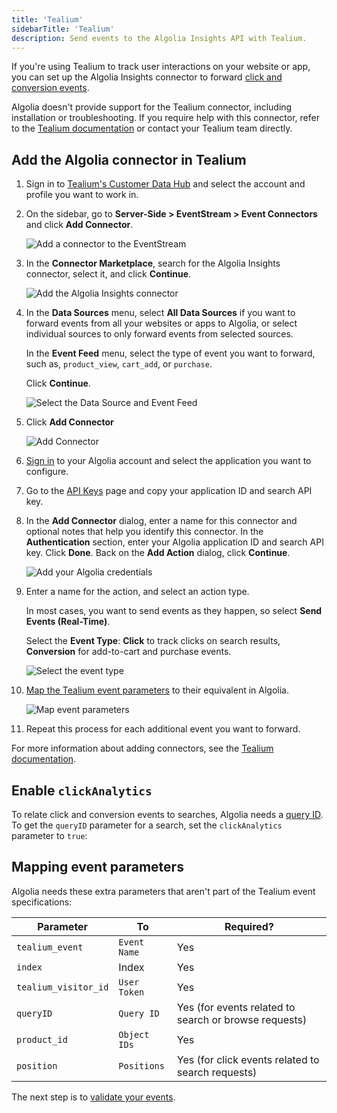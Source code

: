 ```yaml
---
title: 'Tealium'
sidebarTitle: 'Tealium'
description: Send events to the Algolia Insights API with Tealium.
---
```


If you're using Tealium to track user interactions on your website or app, you can set up the Algolia Insights connector to forward [click and conversion events](/guides/send-events/get-started/).

Algolia doesn't provide support for the Tealium connector, including installation or troubleshooting.
If you require help with this connector, refer to the [Tealium documentation](https://docs.tealium.com/server-side-connectors/algolia-insights-connector/) or contact your Tealium team directly.

## Add the Algolia connector in Tealium

1. Sign in to [Tealium's Customer Data Hub](https://sso.tealiumiq.com/) and select the account and profile you want to work in.

1. On the sidebar, go to **Server-Side > EventStream > Event Connectors** and click **Add Connector**.

    ![Add a connector to the EventStream](/images/tealium/1-connectors.png)

1. In the **Connector Marketplace**, search for the Algolia Insights connector, select it, and click **Continue**.

    ![Add the Algolia Insights connector](/images/tealium/2-marketplace.png)

1. In the **Data Sources** menu, select **All Data Sources** if you want to forward events from all your websites or apps to Algolia, or select individual sources to only forward events from selected sources.

   In the **Event Feed** menu, select the type of event you want to forward, such as, `product_view`, `cart_add`, or `purchase`.

   Click **Continue**.

   ![Select the Data Source and Event Feed](/images/tealium/3-source.png)

1. Click **Add Connector**

    ![Add Connector](/images/tealium/4-configuration.png)

1. [Sign in](https://www.algolia.com/users/sign_in) to your Algolia account and select the application you want to configure.
1. Go to the [API Keys](https://dashboard.algolia.com/account/api-keys/) page and copy your application ID and search API key.
1. In the **Add Connector** dialog, enter a name for this connector and optional notes that help you identify this connector. In the **Authentication** section, enter your Algolia application ID and search API key. Click **Done**. Back on the **Add Action** dialog, click **Continue**.

    ![Add your Algolia credentials](/images/tealium/5-configuration.png)

1. Enter a name for the action, and select an action type.

   In most cases, you want to send events as they happen, so select **Send Events (Real-Time)**.

   Select the **Event Type**: **Click** to track clicks on search results, **Conversion** for add-to-cart and purchase events.

   ![Select the event type](/images/tealium/7-event-type.png)

1. [Map the Tealium event parameters](#mapping-event-parameters) to their equivalent in Algolia.

    ![Map event parameters](/images/tealium/8-event-params.png)

1. Repeat this process for each additional event you want to forward.

For more information about adding connectors, see the [Tealium documentation](https://docs.tealium.com/server-side/connectors/add/).

## Enable `clickAnalytics`

To relate click and conversion events to searches,
Algolia needs a [query ID](/guides/send-events/concepts/event-types/#what-is-the-query-id).
To get the `queryID` parameter for a search,
set the `clickAnalytics` parameter to `true`:


<ClickAnalytics />

## Mapping event parameters

Algolia needs these extra parameters that aren't part of the Tealium event specifications:

| Parameter | To | Required? |
| --------- | -- | --------- |
| `tealium_event`      | `Event Name` | Yes |
| `index`              | Index        | Yes |
| `tealium_visitor_id` | `User Token` | Yes |
| `queryID`            | `Query ID`   | Yes (for events related to search or browse requests) |
| `product_id`         | `Object IDs` | Yes |
| `position`           | `Positions`  | Yes (for click events related to search requests) |

The next step is to [validate your events](/guides/send-events/guides/validate/).